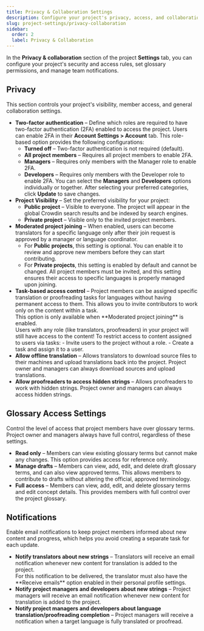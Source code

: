 ```yaml
---
title: Privacy & Collaboration Settings
description: Configure your project's privacy, access, and collaboration rules.
slug: project-settings/privacy-collaboration
sidebar:
  order: 2
  label: Privacy & Collaboration
---
```



In the **Privacy & collaboration** section of the project **Settings** tab, you can configure your project's security and access rules, set glossary permissions, and manage team notifications.

## Privacy

This section controls your project's visibility, member access, and general collaboration settings.

* **Two-factor authentication** &ndash; Define which roles are required to have two-factor authentication (2FA) enabled to access the project. Users can enable 2FA in their **Account Settings > Account** tab. This role-based option provides the following configurations:
    * **Turned off** &ndash; Two-factor authentication is not required (default).
    * **All project members** &ndash; Requires all project members to enable 2FA.
    * **Managers** &ndash; Requires only members with the Manager role to enable 2FA.
    * **Developers** &ndash; Requires only members with the Developer role to enable 2FA.
    You can select the **Managers** and **Developers** options individually or together. After selecting your preferred categories, click **Update** to save changes.
* **Project Visibility** &ndash; Set the preferred visibility for your project:
    * **Public project** &ndash; Visible to everyone. The project will appear in the global Crowdin search results and be indexed by search engines.
    * **Private project** &ndash; Visible only to the invited project members.
* **Moderated project joining** &ndash; When enabled, users can become translators for a specific language only after their join request is approved by a manager or language coordinator.
    * For **Public projects**, this setting is optional. You can enable it to review and approve new members before they can start contributing.
    * For **Private projects**, this setting is enabled by default and cannot be changed. All project members must be invited, and this setting ensures their access to specific languages is properly managed upon joining.
* **Task-based access control** &ndash; Project members can be assigned specific translation or proofreading tasks for languages without having permanent access to them. This allows you to invite contributors to work only on the content within a task.
  <Aside title="Permissions">
    This option is only available when **Moderated project joining** is enabled.
  </Aside>
  <Aside>
    Users with any role (like translators, proofreaders) in your project will still have access to the content!
    To restrict access to content assigned to users via tasks:
    - Invite users to the project without a role.
    - Create a task and assign it to a user.
  </Aside>
* **Allow offline translation** &ndash; Allows translators to download source files to their machines and upload translations back into the project. Project owner and managers can always download sources and upload translations.
* **Allow proofreaders to access hidden strings** &ndash; Allows proofreaders to work with hidden strings. Project owner and managers can always access hidden strings.

## Glossary Access Settings

Control the level of access that project members have over glossary terms. Project owner and managers always have full control, regardless of these settings.

* **Read only** &ndash; Members can view existing glossary terms but cannot make any changes. This option provides access for reference only.
* **Manage drafts** &ndash; Members can view, add, edit, and delete draft glossary terms, and can also view approved terms. This allows members to contribute to drafts without altering the official, approved terminology.
* **Full access** &ndash; Members can view, add, edit, and delete glossary terms and edit concept details. This provides members with full control over the project glossary.

## Notifications

Enable email notifications to keep project members informed about new content and progress, which helps you avoid creating a separate task for each update.

* **Notify translators about new strings** &ndash; Translators will receive an email notification whenever new content for translation is added to the project.
  <Aside>
    For this notification to be delivered, the translator must also have the **Receive emails** option enabled in their personal profile settings.
  </Aside>
* **Notify project managers and developers about new strings** &ndash; Project managers will receive an email notification whenever new content for translation is added to the project.
* **Notify project managers and developers about language translation/proofreading completion** &ndash; Project managers will receive a notification when a target language is fully translated or proofread.
